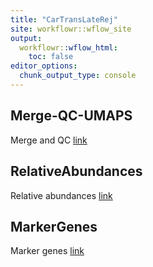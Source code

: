 ```yaml
---
title: "CarTransLateRej"
site: workflowr::wflow_site
output:
  workflowr::wflow_html:
    toc: false
editor_options:
  chunk_output_type: console
---
```


## Merge-QC-UMAPS
Merge and QC
[link](Merge-QC-UMAPS.html)

## RelativeAbundances
Relative abundances
[link](RelativeAbundances.html)

## MarkerGenes
Marker genes
[link](MarkerGenes.html)
